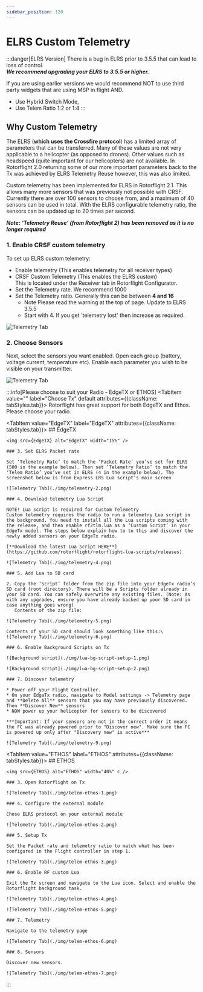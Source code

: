 ```yaml
---
sidebar_position: 120
---
```




# ELRS Custom Telemetry

:::danger[ELRS Version]
There is a bug in ELRS prior to 3.5.5 that can lead to loss of control.\
***We recommend upgrading your ELRS to 3.5.5 or higher.***

If you are using earlier versions we would recommend NOT to use third party widgets that are using MSP in flight AND.

* Use Hybrid Switch Mode,
* Use Telem Ratio 1:2 or 1:4
:::

## Why Custom Telemetry

The ELRS (**which uses the Crossfire protocol**) has a limited array of parameters that can be transferred. Many of these values are not very applicable to a helicopter (as opposed to drones). Other values such as headspeed (quite important for our helicopters) are not available. In Rotorflight 2.0 returning some of our more important parameters back to the Tx was achieved by ELRS Telemetry Reuse however, this was also limited.

Custom telemetry has been implemented for ELRS in Rotorflight 2.1. This allows many more sensors that was previously not possible with CRSF. Currently there are over 100 sensors to choose from, and a maximum of 40 sensors can be used in total. With the ELRS configurable telemetry ratio, the sensors can be updated up to 20 times per second.

***Note: ‘Telemetry Reuse’ (from Rotorflight 2) has been removed as it is no longer required***

### 1. Enable CRSF custom telemetry

To set up ELRS custom telemetry:

* Enable telemetry (This enables telemetry for all receiver types)
* CRSF Custom Telemetry (This enables the ELRS custom)\
  This is located under the Receiver tab in Rotorflight Configurator.
* Set the Telemetry rate. We recommend 1000
* Set the Telemetry ratio. Generally this can be between **4 and 16**
  * Note Please read the warning at the top of page. Update to ELRS 3.5.5
  * Start with 4. If you get 'telemetry lost' then increase as required.

![Telemetry Tab](./img/telemetry-1.png)

### 2. Choose Sensors

Next, select the sensors you want enabled. Open each group (battery, voltage current, temperature etc). Enable each parameter you wish to be visible on your transmitter.

![Telemetry Tab](./img/telemetry-3.png)

:::info[Please choose to suit your Radio - EdgeTX or ETHOS]
<Tabs groupId="operating-systems">
  <TabItem value="" label="Choose Tx" default attributes={{className: tabStyles.tab}}>
    Rotorflight has great support for both EdgeTX and Ethos.  Please choose your radio.
  </TabItem>

  <TabItem value="EdgeTX" label="EdgeTX" attributes={{className: tabStyles.tab}}>
    ## EdgeTX

    <img src={EdgeTX} alt="EdgeTX" width="15%" />

    ### 3. Set ELRS Packet rate

    Set ‘Telemetry Rate’ to match the ‘Packet Rate’ you’ve set for ELRS (500 in the example below). Then set ‘Telemetry Ratio’ to match the ‘Telem Ratio’ you’ve set in ELRS (4 in the example below). The screenshot below is from Express LRS Lua script’s main screen

    ![Telemetry Tab](./img/telemetry-2.png)

    ### 4. Download telemetry Lua Script

    NOTE! Lua script is required for Custom Telemetry
    Custom telemetry requires the radio to run a telemetry Lua script in the background. You need to install all the Lua scripts coming with the release, and then enable rf2tlm.lua as a ‘Custom Script’ in your EdgeTx model. The steps below explain how to to this and discover the newly added sensors on your EdgeTx radio.

    [**Download the latest Lua script HERE**](https://github.com/rotorflight/rotorflight-lua-scripts/releases)

    ![Telemetry Tab](./img/telemetry-4.png)

    ### 5. Add Lua to SD card

    2. Copy the ‘Script’ folder from the zip file into your EdgeTx radio’s SD card (root directory). There will be a Scripts folder already in your SD card. You can safely overwrite any existing files. (Note: As with any upgrades, ensure you have already backed up your SD card in case anything goes wrong)
       Contents of the zip file:

    ![Telemetry Tab](./img/telemetry-5.png)

    Contents of your SD card should look something like this:\
    ![Telemetry Tab](./img/telemetry-6.png)

    ### 6. Enable Background Scripts on Tx

    ![Background script](./img/lua-bg-script-setup-1.png)

    ![Background script](./img/lua-bg-script-setup-2.png)

    ### 7. Discover telemetry

    * Power off your Flight Controller.
    * On your EdgeTx radio, navigate to Model settings -> Telemetry page and **Delete All** sensors that you may have previously discovered. Then **Discover New** sensors
    * NOW power up your helicopter for sensors to be discovered

    ***Important: If your sensors are not in the correct order it means the FC was already powered prior to "Discover new". Make sure the FC is powered up only after "Discovery new" is active***

    ![Telemetry Tab](./img/telemetry-9.png)
  </TabItem>

  <TabItem value="ETHOS" label="ETHOS" attributes={{className: tabStyles.tab}}>
    ## ETHOS

    <img src={ETHOS} alt="ETHOS" width="40%" c />

    ### 3. Open Rotorflight on Tx

    ![Telemetry Tab](./img/telem-ethos-1.png)

    ### 4. Configure the external module

    Chose ELRS protocol on your external module

    ![Telemetry Tab](./img/telem-ethos-2.png)

    ### 5. Setup Tx

    Set the Packet rate and telemetry ratio to match what has been configured in the Flight controller in step 1.

    ![Telemetry Tab](./img/telem-ethos-3.png)

    ### 6. Enable RF custom Lua

    Exit the Tx screen and navigate to the Lua icon. Select and enable the Rotorflight background task.

    ![Telemetry Tab](./img/telem-ethos-4.png)

    ![Telemetry Tab](./img/telem-ethos-5.png)

    ### 7. Telemetry

    Navigate to the telemetry page

    ![Telemetry Tab](./img/telem-ethos-6.png)

    ### 8. Sensors

    Discover new sensors.

    ![Telemetry Tab](./img/telem-ethos-7.png)
  </TabItem>
</Tabs>
:::
